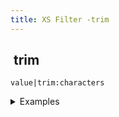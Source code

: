 ```yaml
---
title: XS Filter -trim
---
```


## <img src="../assets/docuBadge (11).png" alt="" data-size="line"> trim <a href="#xstrim" id="xstrim"></a>

`value|trim:characters`

<details>

<summary>Examples</summary>

```javascript
"  hello  "|trim        // Returns "hello"
"...test..."|trim:"."   // Returns "test"
```

</details>
